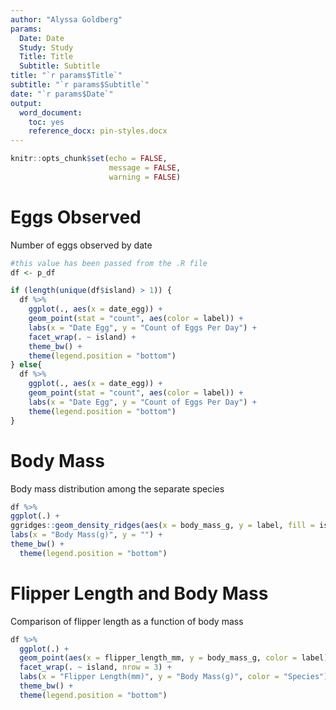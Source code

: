 ```yaml
---
author: "Alyssa Goldberg"
params:
  Date: Date
  Study: Study
  Title: Title
  Subtitle: Subtitle
title: "`r params$Title`"
subtitle: "`r params$Subtitle`"
date: "`r params$Date`"
output: 
  word_document: 
    toc: yes
    reference_docx: pin-styles.docx
---
```


```r
knitr::opts_chunk$set(echo = FALSE,
                      message = FALSE,
                      warning = FALSE)
```

# Eggs Observed  
Number of eggs observed by date

```r
#this value has been passed from the .R file
df <- p_df

if (length(unique(df$island) > 1)) {
  df %>%
    ggplot(., aes(x = date_egg)) +
    geom_point(stat = "count", aes(color = label)) +
    labs(x = "Date Egg", y = "Count of Eggs Per Day") +
    facet_wrap(. ~ island) +
    theme_bw() +
    theme(legend.position = "bottom")
} else{
  df %>%
    ggplot(., aes(x = date_egg)) +
    geom_point(stat = "count", aes(color = label)) +
    labs(x = "Date Egg", y = "Count of Eggs Per Day") +
    theme(legend.position = "bottom")
}

```

# Body Mass  
Body mass distribution among the separate species

```r
df %>%
ggplot(.) +
ggridges::geom_density_ridges(aes(x = body_mass_g, y = label, fill = island), alpha = 0.5) +
labs(x = "Body Mass(g)", y = "") +
theme_bw() +
  theme(legend.position = "bottom")
```

# Flipper Length and Body Mass  
Comparison of flipper length as a function of body mass
```r
df %>%
  ggplot(.) +
  geom_point(aes(x = flipper_length_mm, y = body_mass_g, color = label)) +
  facet_wrap(. ~ island, nrow = 3) +
  labs(x = "Flipper Length(mm)", y = "Body Mass(g)", color = "Species") +
  theme_bw() +
  theme(legend.position = "bottom")
```

